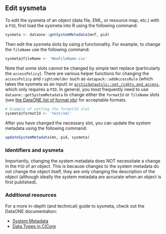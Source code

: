 ## Edit sysmeta

To edit the sysmeta of an object (data file, EML, or resource map, etc.) with a `PID`, first load the sysmeta into R using the following command:

```r
sysmeta <- dataone::getSystemMetadata(mnT, pid)
```

Then edit the sysmeta slots by using `@` functionality. For example, to change the `fileName` use the following command:

```r
sysmeta@fileName <- 'NewFileName.csv'
```

Note that some slots cannot be changed by simple text replace (particularly the `accessPolicy`). There are various helper functions for changing the `accessPolicy` and `rightsHolder` such as `datapack::addAccessRule` (which takes the sysmeta as an input) or [`arcticdatautils::set_rights_and_access`](#set-rights-and-access), which only requires a `PID`. In general, you most frequently need to use `dataone::getSystemMetadata` to change either the `formatId` or `fileName` slots (see [the DataONE list of format ids](https://cn.dataone.org/cn/v2/formats)) for acceptable formats.

```r
# Example of setting the formatId slot
sysmeta@formatId <- 'text/xml'
```

After you have changed the necessary slot, you can update the system metadata using the following command:

```r
updateSystemMetadata(mn, pid, sysmeta)
```

### Identifiers and sysmeta

Importantly, changing the system metadata does NOT necessitate a change in the `PID` of an object. This is because changes to the system metadata do not change the object itself, they are only changing the description of the object (although ideally the system metadata are accurate when an object is first published). 

### Additional resources

For a more in-depth (and technical) guide to sysmeta, check out the DataONE documentation: 

- [System Metadata](https://releases.dataone.org/online/api-documentation-v2.0.1/design/SystemMetadata.html)
- [Data Types in CICore](https://releases.dataone.org/online/api-documentation-v2.0.1/apis/Types2.html)
